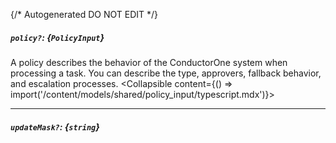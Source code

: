 {/* Autogenerated DO NOT EDIT  */}

##### `policy?`: *{`PolicyInput`}*
A policy describes the behavior of the ConductorOne system when processing a task. You can describe the type, approvers, fallback behavior, and escalation processes.
<Collapsible content={() => import('/content/models/shared/policy_input/typescript.mdx')}>
</Collapsible>

---
##### `updateMask?`: *{`string`}*

